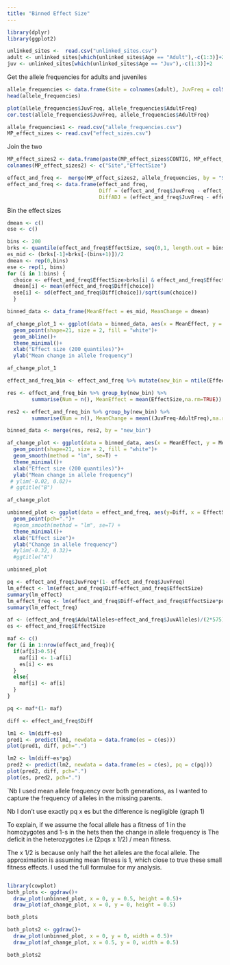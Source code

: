 ---
title: "Binned Effect Size"
---
```{r}
library(dplyr)
library(ggplot2)
```
```{r}
unlinked_sites <-  read.csv("unlinked_sites.csv")
adult <- unlinked_sites[which(unlinked_sites$Age == "Adult"),-c(1:3)]+2
juv <- unlinked_sites[which(unlinked_sites$Age == "Juv"),-c(1:3)]+2
```
Get the allele frequencies for adults and juveniles
```{r}
allele_frequencies <- data.frame(Site = colnames(adult), JuvFreq = colSums(juv)/453, AdultFreq = colSums(adult)/129)
head(allele_frequencies)
```
```{r}
plot(allele_frequencies$JuvFreq, allele_frequencies$AdultFreq)
cor.test(allele_frequencies$JuvFreq, allele_frequencies$AdultFreq)
```


```{r}
allele_frequencies1 <- read.csv("allele_frequencies.csv")
MP_effect_sizes <- read.csv("effect_sizes.csv")
```

Join the two
```{r}
MP_effect_sizes2 <- data.frame(paste(MP_effect_sizes$CONTIG, MP_effect_sizes$SNP, sep = "_"), MP_effect_sizes$EffectSize)
colnames(MP_effect_sizes2) <- c("Site","EffectSize")
```

```{r}
effect_and_freq <-  merge(MP_effect_sizes2, allele_frequencies, by = "Site")
effect_and_freq <- data.frame(effect_and_freq,
                              Diff = (effect_and_freq$JuvFreq - effect_and_freq$AdultFreq),
                              DiffADJ = (effect_and_freq$JuvFreq - effect_and_freq$AdultFreq)/effect_and_freq$AdultFre)
```
Bin the effect sizes

```{r}
dmean <- c()
ese <- c()

bins <- 200
brks <- quantile(effect_and_freq$EffectSize, seq(0,1, length.out = bins+1))
es_mid <- (brks[-1]+brks[-(bins+1)])/2
dmean <- rep(0,bins)
ese <- rep(1, bins)
for (i in 1:bins) {
  choice <- effect_and_freq$EffectSize>brks[i] & effect_and_freq$EffectSize<brks[i+1]
  dmean[i] <- mean(effect_and_freq$Diff[choice])
  ese[i] <- sd(effect_and_freq$Diff[choice])/sqrt(sum(choice))
  }

binned_data <- data_frame(MeanEffect = es_mid, MeanChange = dmean)
```
```{r}
af_change_plot_1 <- ggplot(data = binned_data, aes(x = MeanEffect, y = MeanChange/2))+
  geom_point(shape=21, size = 2, fill = "white")+
  geom_abline()+
  theme_minimal()+
  xlab("Effect size (200 quantiles)")+
  ylab("Mean change in allele frequency")

af_change_plot_1
```

```{r}
effect_and_freq_bin <- effect_and_freq %>% mutate(new_bin = ntile(EffectSize, n=200))

res <- effect_and_freq_bin %>% group_by(new_bin) %>%
        summarise(Num = n(), MeanEffect = mean(EffectSize,na.rm=TRUE))

res2 <- effect_and_freq_bin %>% group_by(new_bin) %>%
        summarise(Num = n(), MeanChange = mean((JuvFreq-AdultFreq),na.rm=TRUE))

binned_data <- merge(res, res2, by = "new_bin")
```
```{r}
af_change_plot <- ggplot(data = binned_data, aes(x = MeanEffect, y = MeanChange/2))+
  geom_point(shape=21, size = 2, fill = "white")+
  geom_smooth(method = "lm", se=T) +
  theme_minimal()+
  xlab("Effect size (200 quantiles)")+
  ylab("Mean change in allele frequency")
 # ylim(-0.02, 0.02)+
 # ggtitle("B")

af_change_plot
```
```{r}
unbinned_plot <- ggplot(data = effect_and_freq, aes(y=Diff, x = EffectSize))+
  geom_point(pch=".")+
  #geom_smooth(method = "lm", se=T) +
  theme_minimal()+
  xlab("Effect size")+
  ylab("Change in allele frequency")
  #ylim(-0.32, 0.32)+
  #ggtitle("A")

unbinned_plot
```

```{r}
pq <- effect_and_freq$JuvFreq*(1- effect_and_freq$JuvFreq)
lm_effect <- lm(effect_and_freq$Diff~effect_and_freq$EffectSize)
summary(lm_effect)
lm_effect_freq <- lm(effect_and_freq$Diff~effect_and_freq$EffectSize*pq)
summary(lm_effect_freq)
```
```{r}
af <- (effect_and_freq$AdultAlleles+effect_and_freq$JuvAlleles)/(2*575)
es <- effect_and_freq$EffectSize

maf <- c()
for (i in 1:nrow(effect_and_freq)){
  if(af[i]>0.5){
    maf[i] <- 1-af[i]
    es[i] <- es
  }
  else{
    maf[i] <- af[i]
  }
}

pq <- maf*(1- maf)

diff <- effect_and_freq$Diff

lm1 <- lm(diff~es)
pred1 <- predict(lm1, newdata = data.frame(es = c(es)))
plot(pred1, diff, pch=".")

lm2 <- lm(diff~es*pq)
pred2 <- predict(lm2, newdata = data.frame(es = c(es), pq = c(pq)))
plot(pred2, diff, pch=".")
plot(es, pred2, pch=".")
```
`Nb I used mean allele frequency over both generations, as I wanted to capture the frequency of alleles in the missing parents.

Nb I don’t use exactly pq x es but the difference is negligible (graph 1)

To explain, if we assume the focal allele has a fitness of 1 in the homozygotes and 1-s in the hets then the change in allele frequency is 
The deficit in the heterozygotes i.e (2pqs x 1/2) / mean fitness. 

The x 1/2 is because only half the het alleles are the focal allele.  The approximation is assuming mean fitness is 1, which close to true these small fitness effects.
I used the full formulae for my analysis.

```{r}

```

```{r}
library(cowplot)
both_plots <- ggdraw()+
  draw_plot(unbinned_plot, x = 0, y = 0.5, height = 0.5)+
  draw_plot(af_change_plot, x = 0, y = 0, height = 0.5)

both_plots

both_plots2 <- ggdraw()+
  draw_plot(unbinned_plot, x = 0, y = 0, width = 0.5)+
  draw_plot(af_change_plot, x = 0.5, y = 0, width = 0.5)

both_plots2
```

